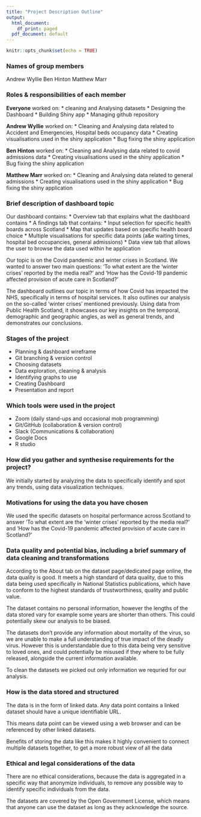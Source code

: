 ```yaml
---
title: "Project Description Outline"
output:
  html_document:
    df_print: paged
  pdf_document: default
---
```


```r
knitr::opts_chunk$set(echo = TRUE)
```

### Names of group members

Andrew Wyllie
Ben Hinton
Matthew Marr


### Roles & responsibilities of each member

**Everyone** worked on:
* cleaning and Analysing datasets
* Designing the Dashboard
* Building Shiny app
* Managing github repository

**Andrew Wyllie** worked on:
* Cleaning and Analysing data related to Accident and Emergencies, Hospital beds occupancy data
* Creating visualisations used in the shiny application
* Bug fixing the shiny application

**Ben Hinton** worked on:
* Cleaning and Analysing data related to covid admissions data
* Creating visualisations used in the shiny application
* Bug fixing the shiny application

**Matthew Marr** worked on:
* Cleaning and Analysing data related to general admissions
* Creating visualisations used in the shiny application
* Bug fixing the shiny application

### Brief description of dashboard topic

Our dashboard contains:
* Overview tab that explains what the dashboard contains
* A findings tab that contains:
    * Input selection for specific health boards across Scotland
    * Map that updates based on specific health board choice
    * Multiple visualisations for specific data points (a&e waiting times, hospital bed occupancies, general admissions)
* Data view tab that allows the user to browse the data used within he application

Our topic is on the Covid pandemic and winter crises in Scotland. We wanted to answer two main questions: 'To what extent are the ‘winter crises’ reported by the media real?' and 'How has the Covid-19 pandemic affected provision of acute care in Scotland?'

The dashboard outlines our topic in terms of how Covid has impacted the NHS, specifically in terms of hospital services. It also outlines our analysis on the so-called ‘winter crises’ mentioned previously. Using data from Public Health Scotland, it showcases our key insights on the temporal, demographic and geographic angles, as well as general trends, and demonstrates our conclusions.

### Stages of the project

* Planning & dashboard wireframe
* Git branching & version control
* Choosing datasets
* Data exploration, cleaning & analysis
* Identifying graphs to use
* Creating Dashboard
* Presentation and report


### Which tools were used in the project

* Zoom (daily stand-ups and occasional mob programming)
* Git/GitHub (collaboration & version control)
* Slack (Communications & collaboration)
* Google Docs
* R studio


### How did you gather and synthesise requirements for the project?

We initially started by analyzing the data to specifically identify and spot any trends,
using data visualization techniques.

### Motivations for using the data you have chosen

We used the specific datasets on hospital performance across Scotland to answer 'To what extent are the ‘winter crises’ reported by the media real?' and 'How has the Covid-19 pandemic affected provision of acute care in Scotland?'

### Data quality and potential bias, including a brief summary of data cleaning and transformations

According to the About tab on the dataset page/dedicated page online, the data quality is good. It meets a high standard of data quality, due to this data being used specifically in National Statistics publications, which have to conform to the highest standards of trustworthiness, quality and public value.

The dataset contains no personal information, however the lengths of the data stored vary for example some years are shorter than others. This could potentially skew our analysis to be biased.

The datasets don't provide any information about mortality of the virus, so we are unable to make a full understanding of true impact of the deadly virus. However this is understandable due to this data being very sensitive to loved ones, and could potentially be misused if they where to be fully released, alongside the current information available.

To clean the datasets we picked out only information we requried for our analysis.

### How is the data stored and structured

The data is in the form of linked data. Any data point contains a linked dataset should have a unique identifiable URL.

This means data point can be viewed using a web browser and can be referenced by other linked datasets.

Benefits of storing the data like this makes it highly convenient to connect multiple datasets together, to get a more robust view of all the data

### Ethical and legal considerations of the data

There are no ethical considerations, because the data is aggregated in a specific way that anonymize individuals, to remove any possible way to identify specific individuals from the data.

The datasets are covered by the Open Government License, which means that anyone can use the dataset as long as they acknowledge the source.
